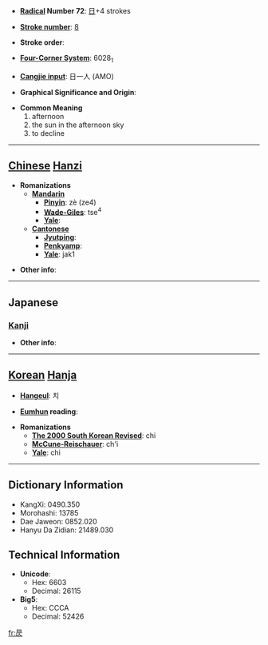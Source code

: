* '''[[Wiktionary:Chinese radical index| Radical]] Number 72''': [[Wiktionary:Chinese radical index 日|日]]+4 strokes

* '''[[Wiktionary:Chinese total strokes index|Stroke number]]''': [[Wiktionary:Chinese total strokes index 8|8]]

* '''Stroke order''': 

* '''[[Wiktionary:Chinese four corner index|Four-Corner System]]''': 6028<sub>1</sub>

* '''[[Wiktionary:Chinese Cangjie index|Cangjie input]]''': 日一人 (AMO)

* '''Graphical Significance and Origin''': 

* '''Common Meaning'''
*#afternoon
*# the sun in the afternoon sky
*# to decline


----

== [[Chinese]] [[Hanzi]] ==

* '''Romanizations'''
** '''[[Mandarin]]'''
*** '''[[Pinyin]]''': zè (ze4)
*** '''[[Wade-Giles]]''': tse<sup>4</sup>
*** '''[[Yale]]''': 
** '''[[Cantonese]]'''
*** '''[[Jyutping]]''':
*** '''[[Penkyamp]]''': 
*** '''[[Yale]]''': jak1

* '''Other info''': 

----

==Japanese==
===[[Kanji]]===
{{kanji|on readings=[[そく]] (soku), [[しょく]] (shoku)
|kun readings=[[かたむく]] (katamuku)
}}

* '''Other info''':  

----

== [[Korean]] [[Hanja]] ==

* '''[[Hangeul]]''': 치

* '''[[Eumhun]] reading''': 

* '''Romanizations'''
** '''[[The 2000 South Korean Revised Romanization|The 2000 South Korean Revised]]''': chi
** '''[[McCune-Reischauer]]''': ch'i
** '''[[Yale]]''': chi

----

== Dictionary Information ==

* KangXi: 0490.350
* Morohashi: 13785
* Dae Jaweon: 0852.020
* Hanyu Da Zidian: 21489.030

== Technical Information ==

* '''Unicode''':
** Hex: 6603
** Decimal: 26115
* '''Big5''':
** Hex: CCCA
** Decimal: 52426

[[fr:昃]]